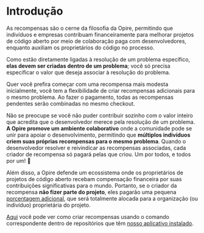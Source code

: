 # Introdução

As recompensas são o cerne da filosofia da Opire, permitindo que indivíduos e empresas contribuam financeiramente para melhorar projetos de código aberto por meio de colaboração paga com desenvolvedores, enquanto auxiliam os proprietários do código no processo.

Como estão diretamente ligadas à resolução de um problema específico, **elas devem ser criadas dentro de um problema**; você só precisa especificar o valor que deseja associar à resolução do problema.

Quer você prefira começar com uma recompensa mais modesta inicialmente, você tem a flexibilidade de criar recompensas adicionais para o mesmo problema. Ao fazer o pagamento, todas as recompensas pendentes serão combinadas no mesmo checkout.

Não se preocupe se você não puder contribuir sozinho com o valor inteiro que acredita que o desenvolvedor merece pela resolução de um problema. **A Opire promove um ambiente colaborativo** onde a comunidade pode se unir para apoiar o desenvolvimento, permitindo que **múltiplos indivíduos criem suas próprias recompensas para o mesmo problema**. Quando o desenvolvedor resolver e reivindicar as recompensas associadas, cada criador de recompensa só pagará pelas que criou. Um por todos, e todos por um! 🤝

Além disso, a Opire defende um ecossistema onde os proprietários de projetos de código aberto recebam compensação financeira por suas contribuições significativas para o mundo. Portanto, se o criador da recompensa **não fizer parte do projeto**, eles pagarão uma pequena [porcentagem adicional](/rewards/pricing#percentage-for-code-owner), que será totalmente alocada para a organização (ou indivíduo) proprietária do projeto.

[Aqui](/overview/commands#create-reward) você pode ver como criar recompensas usando o comando correspondente dentro de repositórios que têm [nosso aplicativo instalado](/overview/install-bot).
